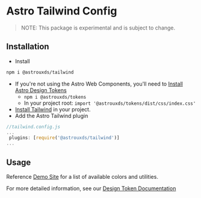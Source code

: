 
<Meta title="Themes/Tailwind" />

# Astro Tailwind Config

> NOTE: This package is experimental and is subject to change.
## Installation

* Install 
```bash
npm i @astrouxds/tailwind
```
* If you're not using the Astro Web Components, you'll need to [Install Astro Design Tokens](https://github.com/RocketCommunicationsInc/astro-design-tokens)
	* `npm i @astrouxds/tokens`
	* In your project root: `import '@astrouxds/tokens/dist/css/index.css'`
* [Install Tailwind](https://tailwindcss.com/docs/installation) in your project.
* Add the Astro Tailwind plugin 
```js
//tailwind.config.js
...
 plugins: [require('@astrouxds/tailwind')]
...

```

## Usage

Reference [Demo Site](https://astro-tailwind-config.netlify.app/) for a list of available colors and utilities.

For more detailed information, see our [Design Token Documentation](https://astrouxds.org/design-tokens/system)